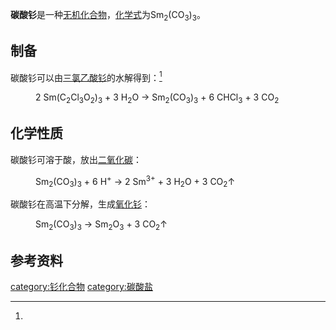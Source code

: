 {{chembox
| verifiedrevid = 
|   Name = 碳酸钐
|CustomizedImage=[[File:2.svg|File:2.svg]][[File:Sm3+.svg|File:Sm3+.svg]][[File:3.svg|File:3.svg]][[File:Carbonat-Ion.svg|File:Carbonat-Ion.svg]]
|   OtherNames = 
|   IUPACName = 
| Section1 = {{Chembox Identifiers
|   ChemSpiderID_Ref = {{chemspidercite|correct|chemspider}}
| ChemSpiderID = 
| PubChem =
| InChI =
| InChIKey =
| SMILES = 
| StdInChI_Ref = {{stdinchicite|correct|chemspider}}
| StdInChI =
| StdInChIKey_Ref = {{stdinchicite|correct|chemspider}}
| StdInChIKey = 
| CASNo = 5895-47-6
| CASNo_Ref = {{cascite|correct|CAS}}
  }}
| Section2 = {{Chembox Properties
|   Formula = Sm<sub>2</sub>(CO<sub>3</sub>)<sub>3</sub>
|   MolarMass = 480.757
|   Appearance = 固体
|   Density = 
|   MeltingPt = 分解
|   BoilingPt = 
|   Solubility = 难溶<br />（1.89×10<sup>-5</sup>mol/L）<ref name=wj>《无机化学丛书》. 第七卷 钪 稀土元素. 易宪武 黄春晖 等编.科学出版社. P<sub>174</sub>. 碳酸盐. [[Special:网络书源/9787030305749|ISBN 978-7-03-030574-9]]</ref>
|   Solvent = 
|   SolubleOther = 
  }}
| Section7 = {{Chembox Hazards
|  EUHazardSymbol =
|  RPhrases =
|  SPhrases =
|  FlashPt = 
|  pKa = 
|  pKb = 
|  EUClass =
|  EUIndex = 
|  MainHazards = 
|  NFPA-H = 
|  NFPA-F = 
|  NFPA-R = 
|  NFPA-O = 
|  RSPhrases = 
|  Autoignition = 
|  ExploLimits = 
|  PEL = 
  }}
| Section8 = {{Chembox Related
|   Function = 
|   OtherFunctn = 
|   OtherAnions = 
|   OtherCations = [[碳酸镨|碳酸镨]]<br />[[碳酸钷|碳酸钷]]<br />[[碳酸铕|碳酸铕]]
|   OtherCpds = [[三氯乙酸钐|三氯乙酸钐]]
  }}
}}
'''碳酸钐'''是一种[[无机化合物|无机化合物]]，[[化学式|化学式]]为Sm<sub>2</sub>(CO<sub>3</sub>)<sub>3</sub>。
==制备==
碳酸钐可以由[[三氯乙酸钐|三氯乙酸钐]]的水解得到：<ref name=wj />
: 2 Sm(C<sub>2</sub>Cl<sub>3</sub>O<sub>2</sub>)<sub>3</sub> + 3 H<sub>2</sub>O → Sm<sub>2</sub>(CO<sub>3</sub>)<sub>3</sub> + 6 CHCl<sub>3</sub> + 3 CO<sub>2</sub>
==化学性质==
碳酸钐可溶于酸，放出[[二氧化碳|二氧化碳]]：
: Sm<sub>2</sub>(CO<sub>3</sub>)<sub>3</sub> + 6 H<sup>+</sup> → 2 Sm<sup>3+</sup> + 3 H<sub>2</sub>O + 3 CO<sub>2</sub>↑
碳酸钐在高温下分解，生成[[氧化钐|氧化钐]]：
: Sm<sub>2</sub>(CO<sub>3</sub>)<sub>3</sub> → Sm<sub>2</sub>O<sub>3</sub> + 3 CO<sub>2</sub>↑

==参考资料==
{{reflist}}

{{钐化合物}}

[[category:钐化合物|category:钐化合物]]
[[category:碳酸盐|category:碳酸盐]]